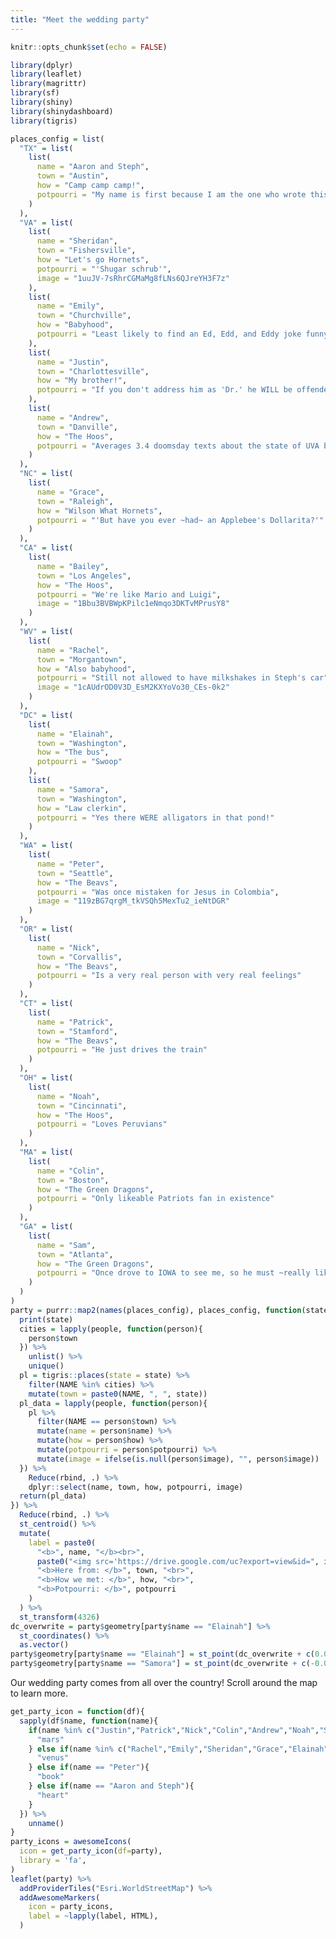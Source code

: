 ```yaml
---
title: "Meet the wedding party"
---
```


```r
knitr::opts_chunk$set(echo = FALSE)

library(dplyr)
library(leaflet)
library(magrittr)
library(sf)
library(shiny)
library(shinydashboard)
library(tigris)
```

```r
places_config = list(
  "TX" = list(
    list(
      name = "Aaron and Steph",
      town = "Austin",
      how = "Camp camp camp!",
      potpourri = "My name is first because I am the one who wrote this"
    )
  ),
  "VA" = list(
    list(
      name = "Sheridan",
      town = "Fishersville",
      how = "Let's go Hornets",
      potpourri = "'Shugar schrub'",
      image = "1uuJV-7sRhrCGMaMg8fLNs6QJreYH3F7z"
    ),
    list(
      name = "Emily",
      town = "Churchville",
      how = "Babyhood",
      potpourri = "Least likely to find an Ed, Edd, and Eddy joke funny"
    ),
    list(
      name = "Justin",
      town = "Charlottesville",
      how = "My brother!",
      potpourri = "If you don't address him as 'Dr.' he WILL be offended"
    ),
    list(
      name = "Andrew",
      town = "Danville",
      how = "The Hoos",
      potpourri = "Averages 3.4 doomsday texts about the state of UVA basketball per game"
    )
  ),
  "NC" = list(
    list(
      name = "Grace",
      town = "Raleigh",
      how = "Wilson What Hornets",
      potpourri = "'But have you ever ~had~ an Applebee's Dollarita?'"
    )
  ),
  "CA" = list(
    list(
      name = "Bailey",
      town = "Los Angeles",
      how = "The Hoos",
      potpourri = "We're like Mario and Luigi",
      image = "1Bbu3BVBWpKPilc1eNmqo3DKTvMPrusY8"
    )
  ),
  "WV" = list(
    list(
      name = "Rachel",
      town = "Morgantown",
      how = "Also babyhood",
      potpourri = "Still not allowed to have milkshakes in Steph's car",
      image = "1cAUdrOD0V3D_EsM2KXYoVo30_CEs-0k2"
    )
  ),
  "DC" = list(
    list(
      name = "Elainah",
      town = "Washington",
      how = "The bus",
      potpourri = "Swoop"
    ),
    list(
      name = "Samora",
      town = "Washington",
      how = "Law clerkin",
      potpourri = "Yes there WERE alligators in that pond!"
    )
  ),
  "WA" = list(
    list(
      name = "Peter",
      town = "Seattle",
      how = "The Beavs",
      potpourri = "Was once mistaken for Jesus in Colombia",
      image = "119zBG7qrgM_tkVSQh5MexTu2_ieNtDGR"
    )
  ),
  "OR" = list(
    list(
      name = "Nick",
      town = "Corvallis",
      how = "The Beavs",
      potpourri = "Is a very real person with very real feelings"
    )
  ),
  "CT" = list(
    list(
      name = "Patrick",
      town = "Stamford",
      how = "The Beavs",
      potpourri = "He just drives the train"
    )
  ),
  "OH" = list(
    list(
      name = "Noah",
      town = "Cincinnati",
      how = "The Hoos",
      potpourri = "Loves Peruvians"
    )
  ),
  "MA" = list(
    list(
      name = "Colin",
      town = "Boston",
      how = "The Green Dragons",
      potpourri = "Only likeable Patriots fan in existence"
    )
  ),
  "GA" = list(
    list(
      name = "Sam",
      town = "Atlanta",
      how = "The Green Dragons",
      potpourri = "Once drove to IOWA to see me, so he must ~really like me~"
    )
  )
)
party = purrr::map2(names(places_config), places_config, function(state,people){
  print(state)
  cities = lapply(people, function(person){
    person$town
  }) %>%
    unlist() %>%
    unique()
  pl = tigris::places(state = state) %>%
    filter(NAME %in% cities) %>%
    mutate(town = paste0(NAME, ", ", state))
  pl_data = lapply(people, function(person){
    pl %>%
      filter(NAME == person$town) %>%
      mutate(name = person$name) %>%
      mutate(how = person$how) %>%
      mutate(potpourri = person$potpourri) %>%
      mutate(image = ifelse(is.null(person$image), "", person$image))
  }) %>%
    Reduce(rbind, .) %>%
    dplyr::select(name, town, how, potpourri, image)
  return(pl_data)
}) %>%
  Reduce(rbind, .) %>%
  st_centroid() %>%
  mutate(
    label = paste0(
      "<b>", name, "</b><br>",
      paste0("<img src='https://drive.google.com/uc?export=view&id=", image, "', width='175px'><br>"),
      "<b>Here from: </b>", town, "<br>",
      "<b>How we met: </b>", how, "<br>",
      "<b>Potpourri: </b>", potpourri
    )
  ) %>%
  st_transform(4326)
dc_overwrite = party$geometry[party$name == "Elainah"] %>%
  st_coordinates() %>%
  as.vector()
party$geometry[party$name == "Elainah"] = st_point(dc_overwrite + c(0.01,0))
party$geometry[party$name == "Samora"] = st_point(dc_overwrite + c(-0.01,0))
```

Our wedding party comes from all over the country! Scroll around the map to learn more.

```r
get_party_icon = function(df){
  sapply(df$name, function(name){
    if(name %in% c("Justin","Patrick","Nick","Colin","Andrew","Noah","Sam")){
      "mars"
    } else if(name %in% c("Rachel","Emily","Sheridan","Grace","Elainah","Bailey","Samora")){
      "venus"
    } else if(name == "Peter"){
      "book"
    } else if(name == "Aaron and Steph"){
      "heart"
    }
  }) %>%
    unname()
}
party_icons = awesomeIcons(
  icon = get_party_icon(df=party),
  library = 'fa',
)
leaflet(party) %>%
  addProviderTiles("Esri.WorldStreetMap") %>%
  addAwesomeMarkers(
    icon = party_icons,
    label = ~lapply(label, HTML),
  )
```
